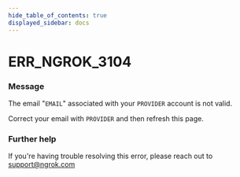 ```yaml
---
hide_table_of_contents: true
displayed_sidebar: docs
---
```



# ERR_NGROK_3104

### Message

The email "`EMAIL`" associated with your `PROVIDER` account is not valid.

Correct your email with `PROVIDER` and then refresh this page.

<ErrorDetails error="err_ngrok_3104" />

### Further help

If you're having trouble resolving this error, please reach out to [support@ngrok.com](mailto:support@ngrok.com?subject=Help%20with%20ERR_NGROK_3104)
